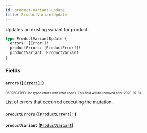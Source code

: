```yaml
---
id: product-variant-update
title: ProductVariantUpdate
---
```


Updates an existing variant for product.

```graphql
type ProductVariantUpdate {
  errors: [Error!]!
  productErrors: [ProductError!]!
  productVariant: ProductVariant
}
```

### Fields

#### `errors` ([`[Error!]!`](/api-reference/objects/error.mdx))

<sub><sup><span className="deprecatedTag">DEPRECATED</span> Use typed errors with error codes. This field will be removed after 2020-07-31.</sup></sub>

List of errors that occurred executing the mutation.

#### `productErrors` ([`[ProductError!]!`](/api-reference/objects/product-error.mdx))

#### `productVariant` ([`ProductVariant`](/api-reference/objects/product-variant.mdx))
